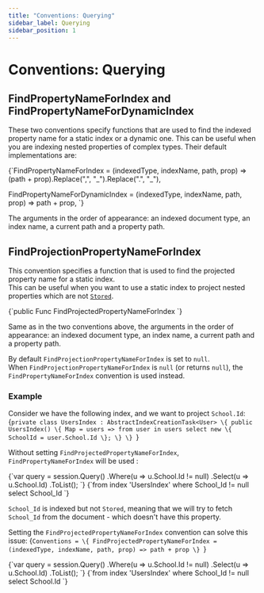---
title: "Conventions: Querying"
sidebar_label: Querying
sidebar_position: 1
---




# Conventions: Querying
<LanguageSwitcher supportedLanguages={supportedLanguages} />
<LanguageContent language="csharp">


## FindPropertyNameForIndex and FindPropertyNameForDynamicIndex

These two conventions specify functions that are used to find the indexed property name for a static index or a dynamic one. This can be useful when you are indexing nested properties 
of complex types. Their default implementations are:

<TabItem value="something" label="find_prop_name">
<CodeBlock language="csharp">
{`FindPropertyNameForIndex = (indexedType, indexName, path, prop) =>
    (path + prop).Replace(",", "_").Replace(".", "_"),

FindPropertyNameForDynamicIndex = (indexedType, indexName, path, prop) => path + prop,
`}
</CodeBlock>
</TabItem>

The arguments in the order of appearance: an indexed document type, an index name, a current path and a property path.

## FindProjectionPropertyNameForIndex

This convention specifies a function that is used to find the projected property name for a static index.  
This can be useful when you want to use a static index to project nested properties which are not [`Stored`](../../indexes/storing-data-in-index).

<TabItem value="something" label="find_projected_prop_name">
<CodeBlock language="csharp">
{`public Func<Type, string, string, string, string> FindProjectedPropertyNameForIndex
`}
</CodeBlock>
</TabItem>

Same as in the two conventions above, the arguments in the order of appearance: an indexed document type, an index name, a current path and a property path.

By default `FindProjectionPropertyNameForIndex` is set to `null`.  
When `FindProjectionPropertyNameForIndex` is `null` (or returns `null`), the `FindPropertyNameForIndex` convention is used instead.

### Example
Consider we have the following index, and we want to project `School.Id`:
<TabItem value="something" label="users_index">
<CodeBlock language="csharp">
{`private class UsersIndex : AbstractIndexCreationTask<User>
\{
    public UsersIndex()
    \{
        Map = users => from user in users
            select new
            \{
                SchoolId = user.School.Id
            \};
    \}
\}
`}
</CodeBlock>
</TabItem>

Without setting `FindProjectedPropertyNameForIndex`, `FindPropertyNameForIndex` will be used :

<Tabs groupId='languageSyntax'>
<TabItem value="Query" label="Query">
<CodeBlock language="csharp">
{`var query = session.Query<User, UsersIndex>()
    .Where(u => u.School.Id != null)
    .Select(u => u.School.Id)
    .ToList();
`}
</CodeBlock>
</TabItem>
<TabItem value="RQL" label="RQL">
<CodeBlock language="sql">
{`from index 'UsersIndex'
where School_Id != null
select School_Id
`}
</CodeBlock>
</TabItem>
</Tabs>

`School_Id` is indexed but not `Stored`, meaning that we will try to
fetch `School_Id` from the document - which doesn't have this property.

Setting the `FindProjectedPropertyNameForIndex` convention can solve this issue:
<TabItem value="something" label="find_projected_prop_usage">
<CodeBlock language="csharp">
{`Conventions =
\{
    FindProjectedPropertyNameForIndex = (indexedType, indexName, path, prop) => path + prop
\}
`}
</CodeBlock>
</TabItem>

<Tabs groupId='languageSyntax'>
<TabItem value="Query" label="Query">
<CodeBlock language="csharp">
{`var query = session.Query<User, UsersIndex>()
    .Where(u => u.School.Id != null)
    .Select(u => u.School.Id)
    .ToList();
`}
</CodeBlock>
</TabItem>
<TabItem value="RQL" label="RQL">
<CodeBlock language="sql">
{`from index 'UsersIndex'
where School_Id != null
select School.Id
`}
</CodeBlock>
</TabItem>
</Tabs>


</LanguageContent>